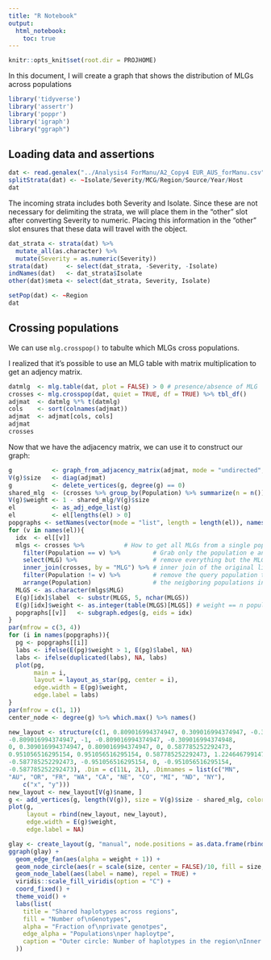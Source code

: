 ```yaml
---
title: "R Notebook"
output: 
  html_notebook:
    toc: true
---
```


```r
knitr::opts_knit$set(root.dir = PROJHOME)
```

In this document, I will create a graph that shows the distribution of MLGs
across populations

```r
library('tidyverse')
library('assertr')
library('poppr')
library('igraph')
library("ggraph")
```

## Loading data and assertions





```r
dat <- read.genalex("../Analysis4 ForManu/A2_Copy4 EUR_AUS_forManu.csv", ploidy = 1)
splitStrata(dat) <- ~Isolate/Severity/MCG/Region/Source/Year/Host
dat
```

The incoming strata includes both Severity and Isolate. Since these are not
necessary for delimiting the strata, we will place them in the "other" slot
after converting Severity to numeric. Placing this information in the "other"
slot ensures that these data will travel with the object.

```r
dat_strata <- strata(dat) %>%
  mutate_all(as.character) %>%
  mutate(Severity = as.numeric(Severity))
strata(dat)     <- select(dat_strata, -Severity, -Isolate)
indNames(dat)   <- dat_strata$Isolate
other(dat)$meta <- select(dat_strata, Severity, Isolate)
```

```r
setPop(dat) <- ~Region
dat
```

## Crossing populations


We can use `mlg.crosspop()` to tabulte which MLGs cross populations.

I realized that it's possible to use an MLG table with matrix multiplication to
get an adjency matrix.

```r
datmlg  <- mlg.table(dat, plot = FALSE) > 0 # presence/absence of MLG
crosses <- mlg.crosspop(dat, quiet = TRUE, df = TRUE) %>% tbl_df()
adjmat  <- datmlg %*% t(datmlg) 
cols    <- sort(colnames(adjmat))
adjmat  <- adjmat[cols, cols]
adjmat
crosses
```


Now that we have the adjacency matrix, we can use it to construct our graph:

```r
g           <- graph_from_adjacency_matrix(adjmat, mode = "undirected", diag = FALSE)
V(g)$size   <- diag(adjmat)
g           <- delete_vertices(g, degree(g) == 0)
shared_mlg  <- (crosses %>% group_by(Population) %>% summarize(n = n()))$n
V(g)$weight <- 1 - shared_mlg/V(g)$size
el          <- as_adj_edge_list(g)
el          <- el[lengths(el) > 0]
popgraphs <- setNames(vector(mode = "list", length = length(el)), names(el))
for (v in names(el)){
  idx  <- el[[v]]
  mlgs <- crosses %>%           # How to get all MLGs from a single population:
    filter(Population == v) %>%         # Grab only the population e and then
    select(MLG) %>%                     # remove everything but the MLGs to do an
    inner_join(crosses, by = "MLG") %>% # inner join of the original list and then
    filter(Population != v) %>%         # remove the query population to give
    arrange(Population)                 # the neigboring populations in order.
  MLGS <- as.character(mlgs$MLG)
  E(g)[idx]$label  <- substr(MLGS, 5, nchar(MLGS))
  E(g)[idx]$weight <- as.integer(table(MLGS)[MLGS]) # weight == n populations visited
  popgraphs[[v]]   <- subgraph.edges(g, eids = idx)
}
par(mfrow = c(3, 4))
for (i in names(popgraphs)){
  pg <- popgraphs[[i]]
  labs <- ifelse(E(pg)$weight > 1, E(pg)$label, NA)
  labs <- ifelse(duplicated(labs), NA, labs)
  plot(pg, 
       main = i, 
       layout = layout_as_star(pg, center = i), 
       edge.width = E(pg)$weight,
       edge.label = labs)
}
par(mfrow = c(1, 1))
center_node <- degree(g) %>% which.max() %>% names()

new_layout <- structure(c(1, 0.809016994374947, 0.309016994374947, -0.309016994374947, 
-0.809016994374947, -1, -0.809016994374947, -0.309016994374948, 
0, 0.309016994374947, 0.809016994374947, 0, 0.587785252292473, 
0.951056516295154, 0.951056516295154, 0.587785252292473, 1.22464679914735e-16, 
-0.587785252292473, -0.951056516295154, 0, -0.951056516295154, 
-0.587785252292473), .Dim = c(11L, 2L), .Dimnames = list(c("MN", 
"AU", "OR", "FR", "WA", "CA", "NE", "CO", "MI", "ND", "NY"), 
    c("x", "y")))
new_layout <- new_layout[V(g)$name, ]
g <- add_vertices(g, length(V(g)), size = V(g)$size - shared_mlg, color = "grey90")
plot(g, 
     layout = rbind(new_layout, new_layout),
     edge.width = E(g)$weight,
     edge.label = NA)

glay <- create_layout(g, "manual", node.positions = as.data.frame(rbind(new_layout, new_layout)))
ggraph(glay) +
  geom_edge_fan(aes(alpha = weight + 1)) +
  geom_node_circle(aes(r = scale(size, center = FALSE)/10, fill = size, alpha = weight)) +
  geom_node_label(aes(label = name), repel = TRUE) +
  viridis::scale_fill_viridis(option = "C") +
  coord_fixed() +
  theme_void() +
  labs(list(
    title = "Shared haplotypes across regions",
    fill = "Number of\nGenotypes",
    alpha = "Fraction of\nprivate genotpes",
    edge_alpha = "Populations\nper haploytpe",
    caption = "Outer circle: Number of haplotypes in the region\nInner Circle: Number of private haplotypes in the region"
  ))
```

